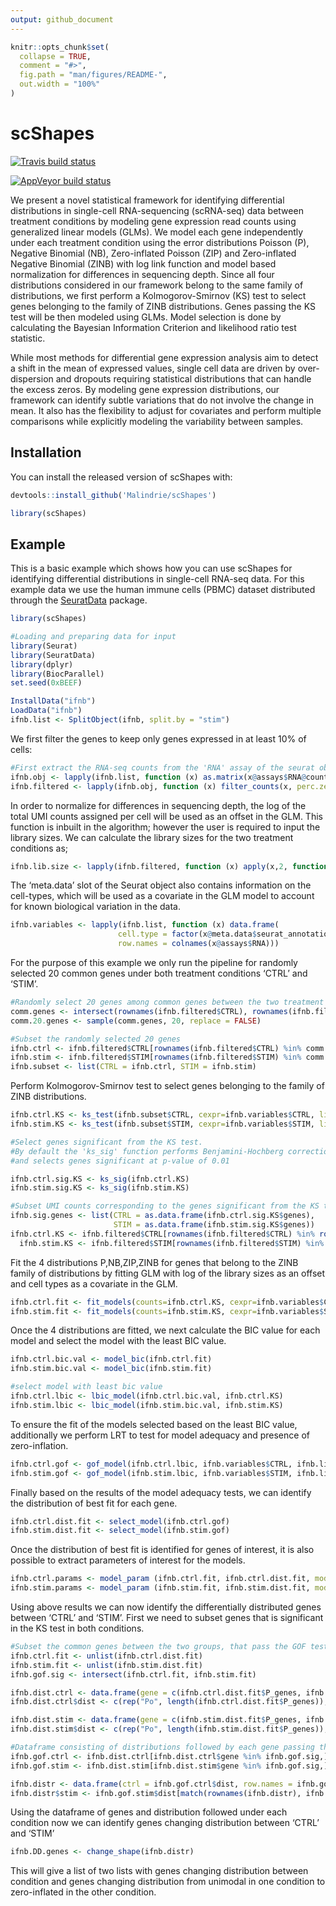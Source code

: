 ```yaml
---
output: github_document
---
```


<!-- README.md is generated from README.Rmd. Please edit that file -->

```r
knitr::opts_chunk$set(
  collapse = TRUE,
  comment = "#>",
  fig.path = "man/figures/README-",
  out.width = "100%"
)
```

# scShapes

<!-- badges: start -->
[![Travis build status](https://travis-ci.com/Malindrie/scShapes.svg?branch=master)](https://travis-ci.com/Malindrie/scShapes)

[![AppVeyor build status](https://ci.appveyor.com/api/projects/status/github/Malindrie/scShapes?branch=master&svg=true)](https://ci.appveyor.com/project/Malindrie/scShapes)
<!-- badges: end -->

We present a novel statistical framework for identifying differential distributions in single-cell RNA-sequencing (scRNA-seq) data between treatment conditions by modeling gene expression read counts using generalized linear models (GLMs). We model each gene independently under each treatment condition using the error distributions Poisson (P), Negative Binomial (NB), Zero-inflated Poisson (ZIP) and Zero-inflated Negative Binomial (ZINB) with log link function and model based normalization for differences in sequencing depth. Since all four distributions considered in our framework belong to the same family of distributions, we first perform a Kolmogorov-Smirnov (KS) test to select genes belonging to the family of ZINB distributions. Genes passing the KS test will be then modeled using GLMs.  Model selection is done by calculating the Bayesian Information Criterion and likelihood ratio test statistic. 

While most methods for differential gene expression analysis aim to detect a shift in the mean of expressed values, single cell data are driven by over-dispersion and dropouts requiring statistical distributions that can handle the excess zeros. By modeling gene expression distributions, our framework can identify subtle variations that do not involve the change in mean. It also has the flexibility to adjust for covariates and perform multiple comparisons while explicitly modeling the variability between samples.

## Installation

You can install the released version of scShapes with:

```r
devtools::install_github('Malindrie/scShapes')
```
```r
library(scShapes)
```

## Example

This is a basic example which shows how you can use scShapes for identifying differential distributions in single-cell RNA-seq data. For this example data we use the human immune cells (PBMC) dataset distributed through the [SeuratData](https://github.com/satijalab/seurat-data) package. 

```r
library(scShapes)

#Loading and preparing data for input 
library(Seurat)
library(SeuratData)
library(dplyr)
library(BiocParallel)
set.seed(0xBEEF)

InstallData("ifnb")
LoadData("ifnb")
ifnb.list <- SplitObject(ifnb, split.by = "stim")
```

We first filter the genes to keep only genes expressed in at least 10% of cells:

```r

#First extract the RNA-seq counts from the 'RNA' assay of the seurat object
ifnb.obj <- lapply(ifnb.list, function (x) as.matrix(x@assays$RNA@counts))
ifnb.filtered <- lapply(ifnb.obj, function (x) filter_counts(x, perc.zero = 0.1))
```

In order to normalize for differences in sequencing depth, the log of the total UMI counts assigned per cell will be used as an offset in the GLM. This function is inbuilt in the algorithm; however the user is required to input the library sizes. We can calculate the library sizes for the two treatment conditions as;   

```r
ifnb.lib.size <- lapply(ifnb.filtered, function (x) apply(x,2, function(y) sum(y)))
```

The 'meta.data' slot of the Seurat object also contains information on the cell-types, which will be used as a covariate in the GLM model to account for known biological variation in the data.

```r
ifnb.variables <- lapply(ifnb.list, function (x) data.frame(
                        cell.type = factor(x@meta.data$seurat_annotations),
                        row.names = colnames(x@assays$RNA)))
```

For the purpose of this example we only run the pipeline for randomly selected 20 common genes under both treatment conditions 'CTRL' and 'STIM'.

```r

#Randomly select 20 genes among common genes between the two treatment conditions
comm.genes <- intersect(rownames(ifnb.filtered$CTRL), rownames(ifnb.filtered$STIM))
comm.20.genes <- sample(comm.genes, 20, replace = FALSE)

#Subset the randomly selected 20 genes
ifnb.ctrl <- ifnb.filtered$CTRL[rownames(ifnb.filtered$CTRL) %in% comm.20.genes,]
ifnb.stim <- ifnb.filtered$STIM[rownames(ifnb.filtered$STIM) %in% comm.20.genes,]
ifnb.subset <- list(CTRL = ifnb.ctrl, STIM = ifnb.stim)

```

Perform Kolmogorov-Smirnov test to select genes belonging to the family of ZINB distributions.

```r
ifnb.ctrl.KS <- ks_test(ifnb.subset$CTRL, cexpr=ifnb.variables$CTRL, lib.size=ifnb.lib.size$CTRL, BPPARAM=SnowParam(workers=8,type="SOCK"))
ifnb.stim.KS <- ks_test(ifnb.subset$STIM, cexpr=ifnb.variables$STIM, lib.size=ifnb.lib.size$STIM, BPPARAM=SnowParam(workers=8,type="SOCK"))

#Select genes significant from the KS test.
#By default the 'ks_sig' function performs Benjamini-Hochberg correction for multiple hypothese testing
#and selects genes significant at p-value of 0.01

ifnb.ctrl.sig.KS <- ks_sig(ifnb.ctrl.KS)
ifnb.stim.sig.KS <- ks_sig(ifnb.stim.KS)

#Subset UMI counts corresponding to the genes significant from the KS test
ifnb.sig.genes <- list(CTRL = as.data.frame(ifnb.ctrl.sig.KS$genes),
                       STIM = as.data.frame(ifnb.stim.sig.KS$genes))
ifnb.ctrl.KS <- ifnb.filtered$CTRL[rownames(ifnb.filtered$CTRL) %in% rownames(ifnb.sig.genes$CTRL),]
  ifnb.stim.KS <- ifnb.filtered$STIM[rownames(ifnb.filtered$STIM) %in% rownames(ifnb.sig.genes$STIM),]
```

Fit the 4 distributions P,NB,ZIP,ZINB for genes that belong to the ZINB family of distributions by fitting GLM with log of the library sizes as an offset and cell types as a covariate in the GLM.

```r
ifnb.ctrl.fit <- fit_models(counts=ifnb.ctrl.KS, cexpr=ifnb.variables$CTRL, lib.size=ifnb.lib.size$CTRL, BPPARAM=SnowParam(workers=2,type="SOCK"))
ifnb.stim.fit <- fit_models(counts=ifnb.stim.KS, cexpr=ifnb.variables$STIM, lib.size=ifnb.lib.size$STIM, BPPARAM=SnowParam(workers=2,type="SOCK"))
```

Once the 4 distributions are fitted, we next calculate the BIC value for each model and select the model with the least BIC value.

```r
ifnb.ctrl.bic.val <- model_bic(ifnb.ctrl.fit)
ifnb.stim.bic.val <- model_bic(ifnb.stim.fit)

#select model with least bic value
ifnb.ctrl.lbic <- lbic_model(ifnb.ctrl.bic.val, ifnb.ctrl.KS)
ifnb.stim.lbic <- lbic_model(ifnb.stim.bic.val, ifnb.stim.KS)
```

To ensure the fit of the models selected based on the least BIC value, additionally we perform LRT to test for model adequacy and presence of zero-inflation.

```r
ifnb.ctrl.gof <- gof_model(ifnb.ctrl.lbic, ifnb.variables$CTRL, ifnb.lib.size$CTRL, BPPARAM=SerialParam())
ifnb.stim.gof <- gof_model(ifnb.stim.lbic, ifnb.variables$STIM, ifnb.lib.size$STIM, BPPARAM=SerialParam())
```

Finally based on the results of the model adequacy tests, we can identify the distribution of best fit for each gene. 

```r
ifnb.ctrl.dist.fit <- select_model(ifnb.ctrl.gof)
ifnb.stim.dist.fit <- select_model(ifnb.stim.gof)
```

Once the distribution of best fit is identified for genes of interest, it is also possible to extract parameters of interest for the models.

```r
ifnb.ctrl.params <- model_param (ifnb.ctrl.fit, ifnb.ctrl.dist.fit, model=NULL)
ifnb.stim.params <- model_param (ifnb.stim.fit, ifnb.stim.dist.fit, model=NULL)
```

Using above results we can now identify the differentially distributed genes between 'CTRL' and 'STIM'. First we need to subset genes that is significant in the KS test in both conditions.  

```r
#Subset the common genes between the two groups, that pass the GOF test
ifnb.ctrl.fit <- unlist(ifnb.ctrl.dist.fit)
ifnb.stim.fit <- unlist(ifnb.stim.dist.fit)
ifnb.gof.sig <- intersect(ifnb.ctrl.fit, ifnb.stim.fit)

ifnb.dist.ctrl <- data.frame(gene = c(ifnb.ctrl.dist.fit$P_genes, ifnb.ctrl.dist.fit$NB_genes, ifnb.ctrl.dist.fit$ZIP_genes, ifnb.ctrl.dist.fit$ZINB_genes))
ifnb.dist.ctrl$dist <- c(rep("Po", length(ifnb.ctrl.dist.fit$P_genes)), rep("NB", length(ifnb.ctrl.dist.fit$NB_genes)), rep("ZIP", length(ifnb.ctrl.dist.fit$ZIP_genes)), rep("ZINB", length(ifnb.ctrl.dist.fit$ZINB_genes)))

ifnb.dist.stim <- data.frame(gene = c(ifnb.stim.dist.fit$P_genes, ifnb.stim.dist.fit$NB_genes, ifnb.stim.dist.fit$ZIP_genes, ifnb.stim.dist.fit$ZINB_genes))
ifnb.dist.stim$dist <- c(rep("Po", length(ifnb.stim.dist.fit$P_genes)), rep("NB", length(ifnb.stim.dist.fit$NB_genes)), rep("ZIP", length(ifnb.stim.dist.fit$ZIP_genes)), rep("ZINB", length(ifnb.stim.dist.fit$ZINB_genes)))

#Dataframe consisting of distributions followed by each gene passing the KS test
ifnb.gof.ctrl <- ifnb.dist.ctrl[ifnb.dist.ctrl$gene %in% ifnb.gof.sig,]
ifnb.gof.stim <- ifnb.dist.stim[ifnb.dist.stim$gene %in% ifnb.gof.sig,]

ifnb.distr <- data.frame(ctrl = ifnb.gof.ctrl$dist, row.names = ifnb.gof.ctrl$gene)
ifnb.distr$stim <- ifnb.gof.stim$dist[match(rownames(ifnb.distr), ifnb.gof.stim$gene)]
```

Using the dataframe of genes and distribution followed under each condition now we can identify genes changing distribution between 'CTRL' and 'STIM'

```r
ifnb.DD.genes <- change_shape(ifnb.distr)
```
This will give a list of two lists with genes changing distribution between condition and genes changing distribution from unimodal in one condition to zero-inflated in the other condition.  
